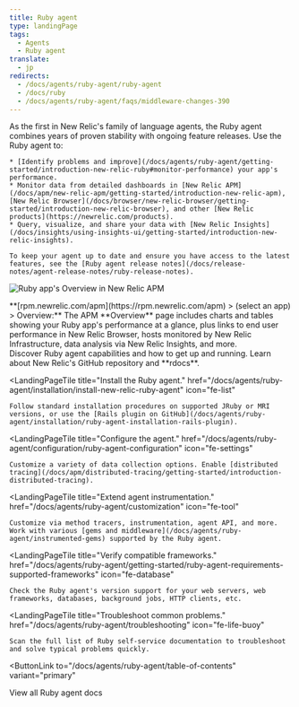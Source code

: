 ```yaml
---
title: Ruby agent
type: landingPage
tags:
  - Agents
  - Ruby agent
translate:
  - jp
redirects:
  - /docs/agents/ruby-agent/ruby-agent
  - /docs/ruby
  - /docs/agents/ruby-agent/faqs/middleware-changes-390
---
```


<LandingPageHero>
  <HeroContent>
    As the first in New Relic's family of language agents, the Ruby agent combines years of proven stability with ongoing feature releases. Use the Ruby agent to:

    * [Identify problems and improve](/docs/agents/ruby-agent/getting-started/introduction-new-relic-ruby#monitor-performance) your app's performance.
    * Monitor data from detailed dashboards in [New Relic APM](/docs/apm/new-relic-apm/getting-started/introduction-new-relic-apm), [New Relic Browser](/docs/browser/new-relic-browser/getting-started/introduction-new-relic-browser), and other [New Relic products](https://newrelic.com/products).
    * Query, visualize, and share your data with [New Relic Insights](/docs/insights/using-insights-ui/getting-started/introduction-new-relic-insights).

    To keep your agent up to date and ensure you have access to the latest features, see the [Ruby agent release notes](/docs/release-notes/agent-release-notes/ruby-release-notes).
  </HeroContent>

  ![Ruby app's Overview in New Relic APM](./images/ruby-apm-app_0.png "Ruby app's Overview in New Relic APM")

  <figcaption>
    **[rpm.newrelic.com/apm](https://rpm.newrelic.com/apm) > (select an app) > Overview:** The APM **Overview** page includes charts and tables showing your Ruby app's performance at a glance, plus links to end user performance in New Relic Browser, hosts monitored by New Relic Infrastructure, data analysis via New Relic Insights, and more.
  </figcaption>
</LandingPageHero>

<LandingPageTileGrid>
  <LandingPageTile
    title="Get started."
    href="/docs/agents/ruby-agent/getting-started/"
    icon="fe-terminal"
  >
    Discover Ruby agent capabilities and how to get up and running. Learn about New Relic's GitHub repository and **rdocs**.
  </LandingPageTile>

  <LandingPageTile
    title="Install the Ruby agent."
    href="/docs/agents/ruby-agent/installation/install-new-relic-ruby-agent"
    icon="fe-list"
  >
    Follow standard installation procedures on supported JRuby or MRI versions, or use the [Rails plugin on GitHub](/docs/agents/ruby-agent/installation/ruby-agent-installation-rails-plugin).
  </LandingPageTile>

  <LandingPageTile
    title="Configure the agent."
    href="/docs/agents/ruby-agent/configuration/ruby-agent-configuration"
    icon="fe-settings"
  >
    Customize a variety of data collection options. Enable [distributed tracing](/docs/apm/distributed-tracing/getting-started/introduction-distributed-tracing).
  </LandingPageTile>

  <LandingPageTile
    title="Extend agent instrumentation."
    href="/docs/agents/ruby-agent/customization"
    icon="fe-tool"
  >
    Customize via method tracers, instrumentation, agent API, and more. Work with various [gems and middleware](/docs/agents/ruby-agent/instrumented-gems) supported by the Ruby agent.
  </LandingPageTile>

  <LandingPageTile
    title="Verify compatible frameworks."
    href="/docs/agents/ruby-agent/getting-started/ruby-agent-requirements-supported-frameworks"
    icon="fe-database"
  >
    Check the Ruby agent's version support for your web servers, web frameworks, databases, background jobs, HTTP clients, etc.
  </LandingPageTile>

  <LandingPageTile
    title="Troubleshoot common problems."
    href="/docs/agents/ruby-agent/troubleshooting"
    icon="fe-life-buoy"
  >
    Scan the full list of Ruby self-service documentation to troubleshoot and solve typical problems quickly.
  </LandingPageTile>
</LandingPageTileGrid>

<ButtonLink
  to="/docs/agents/ruby-agent/table-of-contents"
  variant="primary"
>
  View all Ruby agent docs
</ButtonLink>
